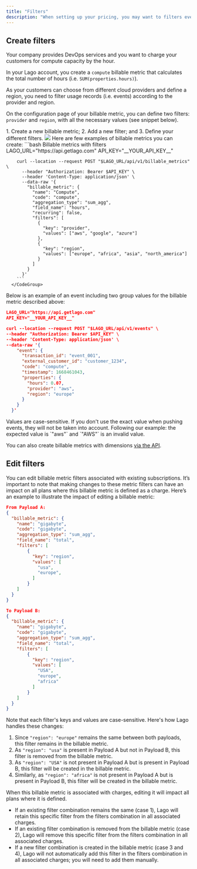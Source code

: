 ```yaml
---
title: "Filters"
description: "When setting up your pricing, you may want to filters events according to their property. To do so, you can create filters for your billable metric."
---
```


## Create filters[](#create-filters "Direct link to heading")

Your company provides DevOps services and you want to charge your customers for compute capacity by the hour.

In your Lago account, you create a `compute` billable metric that calculates the total number of hours (i.e. `SUM(properties.hours)`).

As your customers can choose from different cloud providers and define a region, you need to filter usage records (i.e. events) according to the provider and region.

On the configuration page of your billable metric, you can define two filters: `provider` and `region`, with all the necessary values (see snippet below).

<Tabs>
  <Tab title="Dashboard">
    1. Create a new billable metric;
    2. Add a new filter; and
    3. Define your different filters.
  <Frame caption="How to add filters">
    <img src="/guide/billable-metrics/images/add-filters.gif"/>
  </Frame>

  </Tab>
  <Tab title="API">
      Here are few examples of billable metrics you can create:
      <CodeGroup>
        ```bash Billable metrics with filters
        LAGO_URL="https://api.getlago.com"
        API_KEY="__YOUR_API_KEY__"

        curl --location --request POST "$LAGO_URL/api/v1/billable_metrics" \
          --header "Authorization: Bearer $API_KEY" \
          --header 'Content-Type: application/json' \
          --data-raw '{
            "billable_metric": {
              "name": "Compute",
              "code": "compute",
              "aggregation_type": "sum_agg",
              "field_name": "hours",
              "recurring": false,
              "filters": [
                {
                  "key": "provider",
                  "values": ["aws", "google", "azure"]
                },
                {
                  "key": "region",
                  "values": ["europe", "africa", "asia", "north_america"]
                }
              ]
            }
          }'
        ```
      </CodeGroup>

  </Tab>
</Tabs>

Below is an example of an event including two group values for the billable metric described above:

```json Event including a group value
LAGO_URL="https://api.getlago.com"
API_KEY="__YOUR_API_KEY__"

curl --location --request POST "$LAGO_URL/api/v1/events" \
--header "Authorization: Bearer $API_KEY" \
--header 'Content-Type: application/json' \
--data-raw '{
    "event": {
      "transaction_id": "event_001",
      "external_customer_id": "customer_1234",
      "code": "compute",
      "timestamp": 1668461043,
      "properties": {
        "hours": 0.07,
        "provider": "aws",
        "region": "europe"
      }
    }
  }'
```

<Warning>
  Values are case-sensitive. If you don't use the exact value when pushing
  events, they will not be taken into account. Following our example: the
  expected value is `"aws"` and `"AWS"` is an invalid value.
</Warning>

You can also create billable metrics with dimensions
[via the API](/api-reference/billable-metrics/create).

## Edit filters

You can edit billable metric filters associated with existing subscriptions. It’s important to note that making changes to these metric filters can have an impact on all plans where this billable metric is defined as a charge. Here’s an example to illustrate the impact of editing a billable metric:

```json
From Payload A:
{
  "billable_metric": {
    "name": "gigabyte",
    "code": "gigabyte",
    "aggregation_type": "sum_agg",
    "field_name": "total",
    "filters": [
	    {
	      "key": "region",
	      "values": [
	        "usa",
	        "europe",
	      ]
	    }
    ]
  }
}

To Payload B:
{
  "billable_metric": {
    "name": "gigabyte",
    "code": "gigabyte",
    "aggregation_type": "sum_agg",
    "field_name": "total",
    "filters": [
	    {
	      "key": "region",
	      "values": [
	        "USA",
	        "europe",
	        "africa"
	      ]
	    }
    ]
  }
}
```

Note that each filter's keys and values are case-sensitive. Here's how Lago handles these changes:

1. Since `"region": "europe"` remains the same between both payloads, this filter remains in the billable metric.
2. As `"region": "usa"` is present in Payload A but not in Payload B, this filter is removed from the billable metric.
3. As `"region": "USA"` is not present in Payload A but is present in Payload B, this filter will be created in the billable metric.
4. Similarly, as `"region": "africa"` is not present in Payload A but is present in Payload B, this filter will be created in the billable metric.

When this billable metric is associated with charges, editing it will impact all plans where it is defined.

- If an existing filter combination remains the same (case 1), Lago will retain this specific filter from the filters combination in all associated charges.
- If an existing filter combination is removed from the billable metric (case 2), Lago will remove this specific filter from the filters combination in all associated charges.
- If a new filter combination is created in the billable metric (case 3 and 4), Lago will not automatically add this filter in the filters combination in all associated charges; you will need to add them manually.
